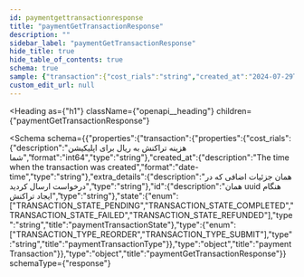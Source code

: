 ```yaml
---
id: paymentgettransactionresponse
title: "paymentGetTransactionResponse"
description: ""
sidebar_label: "paymentGetTransactionResponse"
hide_title: true
hide_table_of_contents: true
schema: true
sample: {"transaction":{"cost_rials":"string","created_at":"2024-07-29T15:51:28.071Z","extra_details":"string","id":"string","state":"TRANSACTION_STATE_PENDING","type":"TRANSACTION_TYPE_REORDER"}}
custom_edit_url: null
---
```



<Heading
  as={"h1"}
  className={"openapi__heading"}
  children={"paymentGetTransactionResponse"}
>
</Heading>





<Schema
  schema={{"properties":{"transaction":{"properties":{"cost_rials":{"description":"هزینه تراکنش به ریال برای اپلیکیشن شما","format":"int64","type":"string"},"created_at":{"description":"The time when the transaction was created","format":"date-time","type":"string"},"extra_details":{"description":"همان جزئیات اضافی که در درخواست ارسال کردید","type":"string"},"id":{"description":"همان uuid هنگام ایجاد تراکنش","type":"string"},"state":{"enum":["TRANSACTION_STATE_PENDING","TRANSACTION_STATE_COMPLETED","TRANSACTION_STATE_FAILED","TRANSACTION_STATE_REFUNDED"],"type":"string","title":"paymentTransactionState"},"type":{"enum":["TRANSACTION_TYPE_REORDER","TRANSACTION_TYPE_SUBMIT"],"type":"string","title":"paymentTransactionType"}},"type":"object","title":"paymentTransaction"}},"type":"object","title":"paymentGetTransactionResponse"}}
  schemaType={"response"}
>
  
</Schema>
            